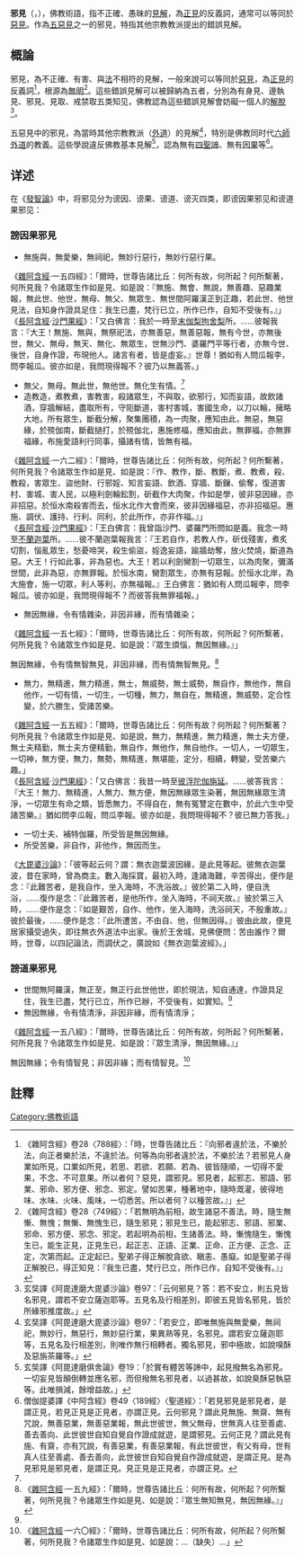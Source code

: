 {{otheruses|不正见}}
{{佛教}}
'''邪見'''（{{lang-pi|{{IAST|micchā-diṭṭhi}}}}，{{lang-sa|{{IAST|mithyā-dṛṣṭi}}}}），佛教術語，指不正確、愚昧的[[見_(佛教)|見解]]，為[[正見|正見]]的反義詞，通常可以等同於[[惡見|惡見]]。作為[[五惡見|五惡見]]之一的邪見，特指其他宗教教派提出的錯誤見解。

==概論==
邪見，為不正確、有害、與[[法_(佛教)|法]]不相符的見解，一般來說可以等同於[[惡見|惡見]]，為[[正見|正見]]的反義詞<ref>《雜阿含經》卷28〈788經〉：「時，世尊告諸比丘：『向邪者違於法，不樂於法，向正者樂於法，不違於法。何等為向邪者違於法，不樂於法？若邪見人身業如所見，口業如所見，若思、若欲、若願、若為、彼皆隨順，一切得不愛果，不念、不可意果。所以者何？惡見，謂邪見。邪見者，起邪志、邪語、邪業、邪命、邪方便、邪念、邪定。譬如苦果，種著地中，隨時溉灌，彼得地味、水味、火味、風味，一切悉苦。所以者何？以種苦故。』」</ref>，根源為[[無明|無明]]<ref>《雜阿含經》卷28〈749經〉：「若無明為前相，故生諸惡不善法。時，隨生無慚、無愧；無慚、無愧生已，隨生邪見；邪見生已，能起邪志、邪語、邪業、邪命、邪方便、邪念、邪定。若起明為前相，生諸善法。時，慚愧隨生，慚愧生已，能生正見，正見生已，起正志、正語、正業、正命、正方便、正念、正定，次第而起。正定起已，聖弟子得正解脫貪欲、瞋恚、愚癡。如是聖弟子得正解脫已，得正知見：『我生已盡，梵行已立，所作已作，自知不受後有。』」</ref>。這些錯誤見解可以被歸納為五者，分別為有身見、邊執見、邪見、見取、戒禁取五类知见，佛教認為這些錯誤見解會妨礙一個人的[[解脫|解脫]]<ref>玄奘譯《阿毘達磨大毘婆沙論》卷97：「云何邪見？答：若不安立，則五見皆名邪見，謂若不安立薩迦耶等。五見名及行相差別，即彼五見皆名邪見，皆於所緣邪推度故。」</ref>。

五惡見中的邪見，為當時其他宗教教派（[[外道|外道]]）的見解<ref>玄奘譯《阿毘達磨大毘婆沙論》卷97：「若安立，即唯無施與無愛樂，無祠祀，無妙行，無惡行，無妙惡行業，果異熟等見，名邪見。謂若安立薩迦耶等，五見名及行相差別，則唯作無行相轉者。獨名邪見，邪中極故，如說嗅酥及惡旃茶羅等。」</ref>，特別是佛教同时代[[六師外道|六師外道]]的教義。這些學說違反佛教基本見解<ref>玄奘譯《阿毘達磨俱舍論》卷19：「於實有體苦等諦中，起見撥無名為邪見。一切妄見皆顛倒轉並應名邪，而但撥無名邪見者，以過甚故，如說臭酥惡執惡等。此唯損減，餘增益故。」</ref>，認為無有[[四聖諦|四聖諦]]、無有[[因果|因果]]等<ref>僧伽提婆譯《中阿含經》卷49〈189經〉〈聖道經〉：「若見邪見是邪見者，是謂正見，若見正見是正見者，亦謂正見。云何邪見？謂此見無施、無齋、無有咒說，無善惡業，無善惡業報，無此世彼世，無父無母，世無真人往至善處、善去善向、此世彼世自知自覺自作證成就遊，是謂邪見。云何正見？謂此見有施、有齋，亦有咒說，有善惡業，有善惡業報，有此世彼世，有父有母，世有真人往至善處、善去善向，此世彼世自知自覺自作證成就遊，是謂正見。是為見邪見是邪見者，是謂正見。見正見是正見者，亦謂正見。</ref>。

==详述==
在《[[發智論|發智論]]》中，将邪见分为谤因、谤果、谤道、谤灭四类，即谤因果邪见和谤道果邪见：
===謗因果邪見===
*無施與，無愛樂，無祠祀，無妙行惡行，無妙行惡行果。<ref name="sa154">
《[[雜阿含經|雜阿含經]]·一五四經》：「爾時，世尊告諸比丘：何所有故，何所起？何所繫著，何所見我？令諸眾生作如是見、如是說：『無施、無會、無說，無善趣、惡趣業報，無此世、他世，無母、無父、無眾生、無世間阿羅漢正到正趣，若此世、他世見法，自知身作證具足住：我生已盡，梵行已立，所作已作，自知不受後有。』」<br />
《[[長阿含經|長阿含經]]·[[沙門果經|沙門果經]]》：「又白佛言：我於一時至[[末伽梨拘舍梨|末伽梨拘舍梨]]所。……彼報我言：『大王！無施、無與，無祭祀法，亦無善惡，無善惡報，無有今世，亦無後世，無父、無母，無天、無化、無眾生，世無沙門、婆羅門平等行者，亦無今世、後世，自身作證，布現他人。諸言有者，皆是虛妄。』世尊！猶如有人問瓜報李，問李報瓜。彼亦如是，我問現得報不？彼乃以無義答。」
</ref>
*無父，無母。無此世，無他世。無化生有情。<ref name="sa154" />
*造教造，煮教煮，害教害，殺諸眾生，不與取，欲邪行，知而妄語，故飲諸酒，穿牆解結，盡取所有，守阨斷道，害村害城，害國生命，以刀以輪，擁略大地，所有眾生，斷截分解，聚集團積，為一肉聚，應知由此，無惡，無惡緣，於殑伽南，斷截撾打，於殑伽北，惠施修福，應知由此，無罪福，亦無罪福緣，布施愛語利行同事，攝諸有情，皆無有福。<ref>
《[[雜阿含經|雜阿含經]]·一六二經》：「爾時，世尊告諸比丘：何所有故，何所起？何所繫著，何所見我？令諸眾生作如是見、如是說：『作、教作，斷、教斷，煮、教煮，殺、教殺，害眾生、盜他財、行邪婬、知言妄語、飲酒、穿牆、斷鏁、偷奪，復道害村、害城、害人民，以極利劍輪鈆割，斫截作大肉聚，作如是學，彼非惡因緣，亦非招惡。於恒水南殺害而去，恒水北作大會而來，彼非因緣福惡，亦非招福惡。惠施、調伏、護持、行利、同利，於此所作，亦非作福。』」<br />
《[[長阿含經|長阿含經]]·[[沙門果經|沙門果經]]》：「王白佛言：我曾詣沙門、婆羅門所問如是義。我念一時至[[不蘭迦葉|不蘭迦葉]]所。……彼不蘭迦葉報我言：『王若自作，若教人作，斫伐殘害，煮炙切割，惱亂眾生，愁憂啼哭，殺生偷盜，婬逸妄語，踰牆劫奪，放火焚燒，斷道為惡。大王！行如此事，非為惡也。大王！若以利劍臠割一切眾生，以為肉聚，彌滿世間，此非為惡，亦無罪報。於恒水南，臠割眾生，亦無有惡報。於恒水北岸，為大施會，施一切眾，利人等利，亦無福報。』王白佛言：猶如有人問瓜報李，問李報瓜。彼亦如是，我問現得報不？而彼答我無罪福報。」</ref>
*無因無緣，令有情雜染，非因非緣，而有情雜染；<ref>
《[[雜阿含經|雜阿含經]]·一五七經》：「爾時，世尊告諸比丘：何所有故，何所起？何所繫著，何所見我？令諸眾生作如是見、如是說：『眾生煩惱，無因無緣。』」
</ref>無因無緣，令有情無智無見，非因非緣，而有情無智無見。<ref>
《[[雜阿含經|雜阿含經]]·一五九經》：「爾時，世尊告諸比丘：何所有故，何所起？何所繫著，何所見我？令諸眾生作如是見、如是說：『眾生無知無見，無因無緣。』」
</ref>
*無力，無精進，無力精進，無士，無威勢，無士威勢，無自作，無他作，無自他作，一切有情，一切生，一切種，無力，無自在，無精進，無威勢，定合性變，於六勝生，受諸苦樂。<ref>
《[[雜阿含經|雜阿含經]]·一五五經》：「爾時，世尊告諸比丘：何所有故？何所起？何所繫著？何所見我？令諸眾生作如是見、如是說，無力，無精進，無力精進，無士夫方便，無士夫精勤，無士夫方便精勤，無自作，無他作，無自他作。一切人，一切眾生，一切神，無方便，無力，無勢，無精進，無堪能，定分，相續，轉變，受苦樂六趣。」<br />
《[[長阿含經|長阿含經]]·[[沙門果經|沙門果經]]》：「又白佛言：我昔一時至[[彼浮陀伽旃延|彼浮陀伽旃延]]。……彼答我言：『大王！無力、無精進，人無力、無方便，無因無緣眾生染著，無因無緣眾生清淨，一切眾生有命之類，皆悉無力，不得自在，無有冤讐定在數中，於此六生中受諸苦樂。』猶如問李瓜報，問瓜李報。彼亦如是，我問現得報不？彼已無力答我。」</ref>
*一切士夫、補特伽羅，所受皆是無因無緣。
*所受苦樂，非自作，非他作，無因而生。<ref>
《[[大毘婆沙論|大毘婆沙論]]》：「彼等起云何？謂：無衣迦葉波因緣，是此見等起。彼無衣迦葉波，昔在家時，曾為商主。數入海採寶，最初入時，逢諸海難，辛苦得出，便作是念：『此難苦者，是我自作，坐入海時，不洗浴故。』彼於第二入時，便自洗浴，……復作是念：『此難苦者，是他所作，坐入海時，不祠天故。』彼於第三入時，……便作是念：『如是艱苦，自作、他作，坐入海時，洗浴祠天，不殷重故。』彼於最後，……便作是念：『此所遭苦，不由自、他，但無因得。』彼由此故，便見居家攝受過失，即往無衣外道法中出家。後於王舍城，見佛便問：苦由誰作？爾時，世尊，以四記論法，而調伏之，廣說如《無衣迦葉波經》。」</ref>
===謗道果邪見===
*世間無阿羅漢，無正至，無正行此世他世，即於現法，知自通達，作證具足住，我生已盡，梵行已立，所作已辦，不受後有，如實知。<ref name="sa154" />
*無因無緣，令有情清淨，非因非緣，而有情清淨；<ref>
《[[雜阿含經|雜阿含經]]·一五八經》：「爾時，世尊告諸比丘：何所有故，何所起？何所繫著，何所見我？令諸眾生作如是見、如是說：『眾生清淨，無因無緣。』」
</ref>無因無緣；令有情智見；非因非緣；而有情智見。<ref>
《[[雜阿含經|雜阿含經]]·一六〇經》：「爾時，世尊告諸比丘：何所有故，何所起？何所繫著，何所見我？令諸眾生作如是見、如是說：…（缺失）…」
</ref>

==註釋==
{{reflist|2}}

[[Category:佛教術語|Category:佛教術語]]